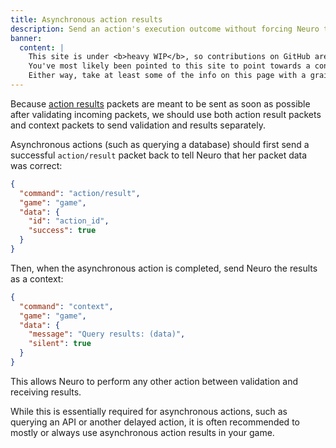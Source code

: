 ```yaml
---
title: Asynchronous action results
description: Send an action's execution outcome without forcing Neuro to wait for execution.
banner:
  content: |
    This site is under <b>heavy WIP</b>, so contributions on GitHub are much appreciated!
    You've most likely been pointed to this site to point towards a concept, or something.
    Either way, take at least some of the info on this page with a grain of salt, and also don't expect much info since it's very incomplete on content.
---
```



Because [action results](/neuro-sdk-docs/base/actions/result) packets are meant to be sent as soon as possible after validating incoming packets, we should use both action result packets and context packets to send validation and results separately.

Asynchronous actions (such as querying a database) should first send a successful `action/result` packet back to tell Neuro that her packet data was correct:

```json
{
  "command": "action/result",
  "game": "game",
  "data": {
    "id": "action_id",
    "success": true
  }
}
```

Then, when the asynchronous action is completed, send Neuro the results as a context:

```json
{
  "command": "context",
  "game": "game",
  "data": {
    "message": "Query results: (data)",
    "silent": true
  }
}
```

This allows Neuro to perform any other action between validation and receiving results.

<Aside>

While this is essentially required for asynchronous actions, such as querying an API or another delayed action, it is often recommended to mostly or always use asynchronous action results in your game.

</Aside>
